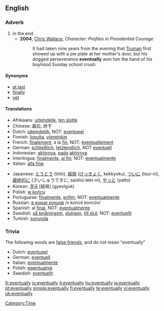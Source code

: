 ==English==

===Adverb===
{{en-adv|-}}

# in the end
#*'''2004''', [[w: Chris Wallace (journalist)|Chris Wallace]], ''Character:  Profiles in Presidential Courage''
#*:It had taken nine years from the evening that [[w:Harry Truman|Truman]] first showed up with a pie plate at her mother's door, but his dogged perseverance '''eventually''' won him the hand of his boyhood Sunday school crush.

====Synonyms====
*[[at last]]
*[[finally]]
*[[yet]]

====Translations====
{{top}}
*Afrikaans: [[uiteindelik]], [[ten slotte]]
*Chinese: 最后, 终于
*Dutch: [[uiteindelijk]], NOT: [[eventueel]]
*Finnish: [[lopulta]], [[viimeinkin]]
*French: [[finalement]], à la [[fin]], NOT: [[éventuellement]]
*German: [[schließlich]], [[letztendlich]], NOT [[eventuell]]
*Indonesian: [[akhirnya]], [[pada]] [[akhirnya]]
*Interlingua: [[finalmente]], [[al fin]]; NOT: [[eventualmente]]
*Italian: [[alla fine]]
{{mid}}
*Japanese: [[とうとう]] (tōtō), [[結局]] ([[けっきょく]], kekkyoku), [[ついに]] (tsui-ni), [[最終的に]] (さいしゅうてきに, saishū-teki-ni), [[やっと]] (yatto)
*Korean: [[결국]] [結局] (gyeolguk)
*Polish: [[w końcu]]
*Portuguese: [[finalmente]], [[enfim]]; NOT: [[eventualmente]]
*Russian: [[в конце концов]] /v koncé koncóv/ 
*Spanish: al [[final]], NOT: [[eventualmente]]
*Swedish: [[så småningom]], [[slutigen]], [[till slut]]; NOT: [[eventuellt]]
*Turkish: [[sonunda]]
{{bottom}}

===Trivia===
The following words are [[false friend]]s, and do not mean "eventually"
*Dutch: [[eventueel]]
*German: [[eventuell]]
*Italian: [[eventualmente]]
*Polish: [[ewentualnie]]
*Swedish: [[eventuellt]]

[[Category:Time]]

[[fr:eventually]]
[[io:eventually]]
[[it:eventually]]
[[hu:eventually]]
[[ja:eventually]]
[[pt:eventually]]
[[simple:eventually]]
[[fi:eventually]]
[[te:eventually]]
[[vi:eventually]]
[[uk:eventually]]